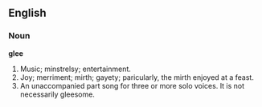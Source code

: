 ==English==

===Noun===

'''glee'''

#Music; minstrelsy; entertainment.
#Joy; merriment; mirth; gayety; paricularly, the mirth enjoyed at a feast.
#An unaccompanied part song for three or more solo voices. It is not necessarily gleesome.